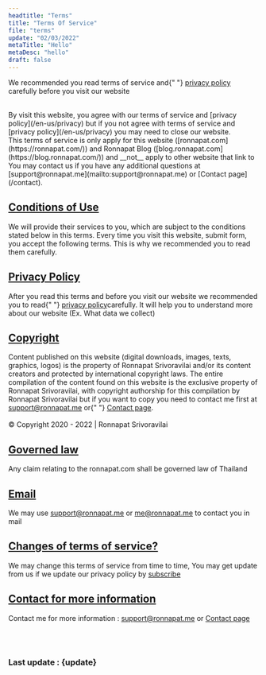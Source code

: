 ```yaml
---
headtitle: "Terms"
title: "Terms Of Service"
file: "terms"
update: "02/03/2022"
metaTitle: "Hello"
metaDesc: "hello"
draft: false
---
```


We recommended you read terms of service and{" "}
[privacy policy](/en-us/privacy) carefully before you
visit our website

<br />
By visit this website, you agree with our terms of service and [privacy policy](/en-us/privacy)
but if you not agree with terms of service and [privacy policy](/en-us/privacy) you
may need to close our website.
<br />
This terms of service is only apply for this website ([ronnapat.com](https://ronnapat.com/))
and Ronnapat Blog ([blog.ronnapat.com](https://blog.ronnapat.com/)) and __not__ apply
to other website that link to
<br />
You may contact us if you have any additional questions at [support@ronnapat.me](mailto:support@ronnapat.me)
or [Contact page](/contact).

<div className="mt-10" id="conditions-of-use"></div>

## [Conditions of Use](#conditions-of-use)


We will provide their services to you, which are subject to the
conditions stated below in this terms. Every time you visit this
website, submit form, you accept the following terms. This is why
we recommended you to read them carefully.

<div className="mt-10" id="privacy-policy"></div>

## [Privacy Policy](#privacy-policy)


After you read this terms and before you visit our website we
recommended you to read{" "}
[privacy policy](/en-us/privacy)carefully. It will
help you to understand more about our website (Ex. What data we
collect)

<div className="mt-10" id="copyright"></div>

## [Copyright](#copyright)


Content published on this website (digital downloads, images,
texts, graphics, logos) is the property of Ronnapat Srivoravilai
and/or its content creators and protected by international
copyright laws. The entire compilation of the content found on
this website is the exclusive property of Ronnapat Srivoravilai,
with copyright authorship for this compilation by Ronnapat
Srivoravilai but if you want to copy you need to contact me first
at [support@ronnapat.me](mailto:support@ronnapat.me) or{" "}
[Contact page](/contact).
\
\
© Copyright 2020 - 2022 | Ronnapat Srivoravilai

<div className="mt-10" id="governed-law"></div>

## [Governed law](#governed-law)


Any claim relating to the ronnapat.com shall be governed law of
Thailand

<div className="mt-10" id="email"></div>

## [Email](#email)


We may use [support@ronnapat.me](mailto:support@ronnapat.me) or [me@ronnapat.me](mailto:me@ronnapat.me) to contact you in mail

<div className="mt-10" id="changes-of-terms-of-service"></div>

## [Changes of terms of service?](#changes-of-terms-of-service)


We may change this terms of service from time to time, You may get
update from us if we update our privacy policy by [subscribe](/en-us/#sub)

<div className="mt-10" id="contact-for-more-information"></div>

## [Contact for more information](#contact-for-more-information)


Contact me for more information : [support@ronnapat.me](mailto:support@ronnapat.me) or
[Contact page](/contact)

<br /><br />
### Last update : {update}
